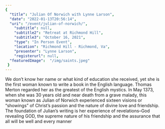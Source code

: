 ```yaml
---
{
  "title": "Julian Of Norwich with Lynne Larson",
  "date": "2022-01-13T20:56:14",
  "uri": "/event/julian-of-norwich/",
    "subtitle": null,
    "subtitle2": "Retreat at Richmond Hill",
    "subtitle3": "October 16, 2021",
    "type": "In Person Event",
    "location": "Richmond Hill - Richmond, Va",
    "presenter": "Lynne Larson",
    "registerurl": null,
  "featuredImage":  "/img/saints.jpeg"
 }
---
```


We don’t know her name or what kind of education she received, yet she is the first woman known to write a book in the English language. Thomas Merton regarded her as the greatest of the English mystics. In May 1373, when she was 30 years old and near death from a grave malady, this woman known as Julian of Norwich experienced sixteen visions or “showings” of Christ’s passion and the nature of divine love and friendship. The foundation of Julian’s writing is her experience of revelations–God revealing GOD, the supreme nature of his friendship and the assurance that all will be well and every manner


